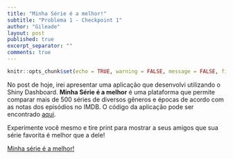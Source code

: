 ```yaml
---
title: "Minha Série é a melhor!"
subtitle: "Problema 1 - Checkpoint 1"
author: "Gileade"
layout: post
published: true
excerpt_separator: ""
comments: true
---
```


```r
knitr::opts_chunk$set(echo = TRUE, warning = FALSE, message = FALSE, fig.align="center", fig.cap = '', screenshot.force = FALSE)
```

No post de hoje, irei apresentar uma aplicação que desenvolvi utilizando o Shiny Dashboard. **Minha Série é a melhor** é uma plataforma que permite comparar mais de 500 séries de diversos gêneros e épocas de acordo com as notas dos episódios no IMDB. O código da aplicação pode ser encontrado [aqui](https://github.com/gileadekelvin/analise-de-dados-1/tree/master/problema-2/Series).

Experimente você mesmo e tire print para mostrar a seus amigos que sua série favorita é melhor que a dele!

[Minha série é a melhor!](https://gileadekelvin.shinyapps.io/minha_serie_e_a_melhor/)
